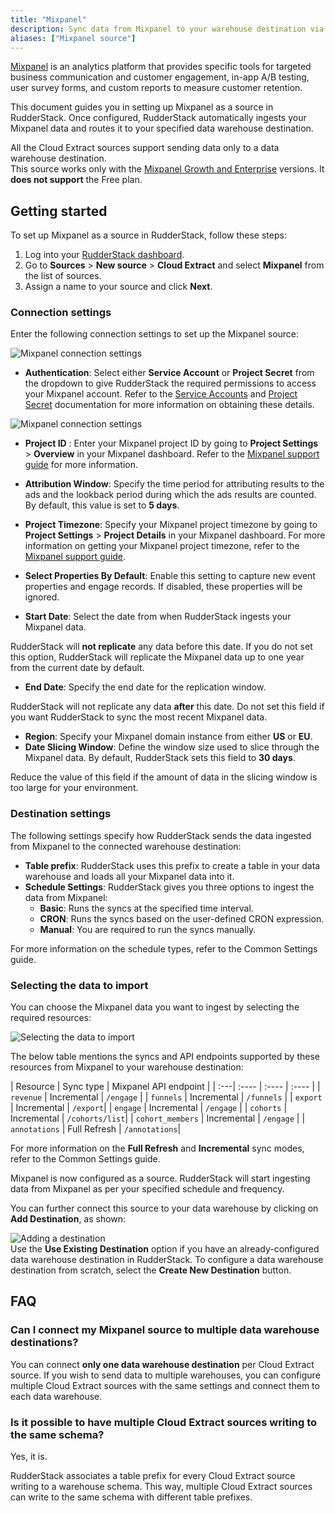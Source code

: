 ```yaml
---
title: "Mixpanel"
description: Sync data from Mixpanel to your warehouse destination via RudderStack.
aliases: ["Mixpanel source"]
---
```


[Mixpanel](https://mixpanel.com/) is an analytics platform that provides specific tools for targeted business communication and customer engagement, in-app A/B testing, user survey forms, and custom reports to measure customer retention.

This document guides you in setting up Mixpanel as a source in RudderStack. Once configured, RudderStack automatically ingests your Mixpanel data and routes it to your specified data warehouse destination.

<div class="warningBlock">
All the Cloud Extract sources support sending data only to a <Link to="/destinations/warehouse-destinations/">data warehouse destination</Link>.
</div>

<div class="warningBlock">
This source works only with the <a href="https://mixpanel.com/pricing/">Mixpanel Growth and Enterprise</a> versions. It <strong>does not support</strong> the Free plan.
</div>

## Getting started

To set up Mixpanel as a source in RudderStack, follow these steps:

1. Log into your [RudderStack dashboard](https://app.rudderstack.com/).
2. Go to **Sources** > **New source** > **Cloud Extract** and select **Mixpanel** from the list of sources.
3. Assign a name to your source and click **Next**.

### Connection settings

Enter the following connection settings to set up the Mixpanel source:

<img src="../../assets/cloud-extract-sources/mixpanel-authentication.png" alt="Mixpanel connection settings" />

- **Authentication**: Select either **Service Account** or **Project Secret** from the dropdown to give RudderStack the required permissions to access your Mixpanel account. Refer to the [Service Accounts](https://developer.mixpanel.com/reference/service-accounts) and [Project Secret](https://developer.mixpanel.com/reference/project-secret) documentation for more information on obtaining these details.

<img src="../../assets/cloud-extract-sources/mixpanelv2-connection-settings.png" alt="Mixpanel connection settings" />

- **Project ID** : Enter your Mixpanel project ID by going to **Project Settings** > **Overview** in your Mixpanel dashboard. Refer to the <a href="https://help.mixpanel.com/hc/en-us/articles/115004490503-Project-Settings#project-id">Mixpanel support guide</a> for more information.
- **Attribution Window**: Specify the time period for attributing results to the ads and the lookback period during which the ads results are counted. By default, this value is set to **5 days**.
- **Project Timezone**: Specify your Mixpanel project timezone by going to **Project Settings** > **Project Details** in your Mixpanel dashboard. For more information on getting your Mixpanel project timezone, refer to the <a href="https://help.mixpanel.com/hc/en-us/articles/115004547203-Manage-Timezones-for-Projects-in-Mixpanel">Mixpanel support guide</a>.

- **Select Properties By Default**: Enable this setting to capture new event properties and engage records. If disabled, these properties will be ignored.
- **Start Date**: Select the date from when RudderStack ingests your Mixpanel data.

<div class="warningBlock">
RudderStack will <strong>not replicate</strong> any data before this date. If you do not set this option, RudderStack will replicate the Mixpanel data up to one year from the current date by default.
</div>

- **End Date**: Specify the end date for the replication window.

<div class="warningBlock">
RudderStack will not replicate any data <strong>after</strong> this date. Do not set this field if you want RudderStack to sync the most recent Mixpanel data.
</div>

- **Region**: Specify your Mixpanel domain instance from either **US** or **EU**.
- **Date Slicing Window**: Define the window size used to slice through the Mixpanel data. By default, RudderStack sets this field to **30 days**.

<div class="infoBlock">
Reduce the value of this field if the amount of data in the slicing window is too large for your environment.
</div>

### Destination settings

The following settings specify how RudderStack sends the data ingested from Mixpanel to the connected warehouse destination:

- **Table prefix**: RudderStack uses this prefix to create a table in your data warehouse and loads all your Mixpanel data into it.
- **Schedule Settings**: RudderStack gives you three options to ingest the data from Mixpanel:
    - **Basic**: Runs the syncs at the specified time interval. 
    - **CRON**: Runs the syncs based on the user-defined CRON expression.
    - **Manual**: You are required to run the syncs manually.

For more information on the schedule types, refer to the <Link to="/sources/extract/common-settings/">Common Settings</Link> guide.

### Selecting the data to import

You can choose the Mixpanel data you want to ingest by selecting the required resources:

<img src="../../assets/cloud-extract-sources/mixpanel-connection-settings-2.png" alt="Selecting the data to import" />

The below table mentions the syncs and API endpoints supported by these resources from Mixpanel to your warehouse destination:

| Resource  | Sync type | Mixpanel API endpoint |
| :---| :---- | :---- | :---- |
| `revenue` |  Incremental | `/engage` |
| `funnels` |  Incremental |  `/funnels` |
| `export` |  Incremental |  `/export`|
| `engage` |  Incremental |  `/engage` |
| `cohorts` |  Incremental |  `/cohorts/list`|
| `cohort_members` |  Incremental | `/engage` |
| `annotations` | Full Refresh |  `/annotations`|

<div class="infoBlock">
For more information on the <strong>Full Refresh</strong> and <strong>Incremental</strong> sync modes, refer to the <Link to="/sources/extract/common-settings/#sync-modes">Common Settings</Link> guide.
</div>

Mixpanel is now configured as a source. RudderStack will start ingesting data from Mixpanel as per your specified schedule and frequency.

You can further connect this source to your data warehouse by clicking on **Add Destination**, as shown:

<img src="../../assets/cloud-extract-sources/add-destination.png" alt="Adding a destination" />

<div class="successBlock">
Use the <strong>Use Existing Destination</strong> option if you have an already-configured data warehouse destination in RudderStack. To configure a data warehouse destination from scratch, select the <strong>Create New Destination</strong> button.
</div>

## FAQ

### Can I connect my Mixpanel source to multiple data warehouse destinations?

You can connect <strong>only one data warehouse destination</strong> per Cloud Extract source. If you wish to send data to multiple warehouses, you can configure multiple Cloud Extract sources with the same settings and connect them to each data warehouse.

### Is it possible to have multiple Cloud Extract sources writing to the same schema?

Yes, it is.

RudderStack associates a table prefix for every Cloud Extract source writing to a warehouse schema. This way, multiple Cloud Extract sources can write to the same schema with different table prefixes.